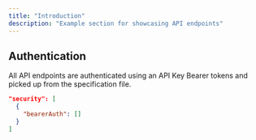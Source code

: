 ```yaml
---
title: "Introduction"
description: "Example section for showcasing API endpoints"
---
```


## Authentication

All API endpoints are authenticated using an API Key Bearer tokens and picked up from the specification file.

```json
"security": [
  {
    "bearerAuth": []
  }
]
```